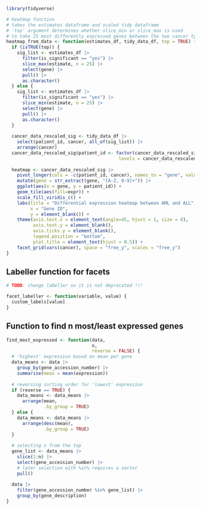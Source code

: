 ```r
library(tidyverse)
```

```r
# heatmap function
# takes the estimates dataframe and scaled tidy dataframe
# 'top' argument determines whether slice_min or slice_max is used
# to take 25 most differently expressed genes between the two cancer types in favor of one of the types
heatmap_from_data <- function(estimates_df, tidy_data_df, top = TRUE) {
  if (isTRUE(top)) {
    sig_list <- estimates_df |>
      filter(is_significant == "yes") |>
      slice_max(estimate, n = 25) |>
      select(gene) |>
      pull() |>
      as.character()
  } else {
    sig_list <- estimates_df |>
      filter(is_significant == "yes") |>
      slice_min(estimate, n = 25) |>
      select(gene) |>
      pull() |>
      as.character()
  }
  
  cancer_data_rescaled_sig <- tidy_data_df |> 
    select(patient_id, cancer, all_of(sig_list)) |>
    arrange(cancer)
  cancer_data_rescaled_sig$patient_id <- factor(cancer_data_rescaled_sig$patient_id, 
                                          levels = cancer_data_rescaled_sig$patient_id)
    
  heatmap <- cancer_data_rescaled_sig |>
    pivot_longer(cols = -c(patient_id, cancer), names_to = "gene", values_to = "expr") |>
    mutate(gene = str_extract(gene, "[A-Z, 0-9]+")) |>
    ggplot(aes(x = gene, y = patient_id)) +
    geom_tile(aes(fill=expr)) +
    scale_fill_viridis_c() +
    labs(title = "Differential expression heatmap between AML and ALL",
         x = "Gene ID",
         y = element_blank()) +
    theme(axis.text.x = element_text(angle=45, hjust = 1, size = 8),
          axis.text.y = element_blank(),
          axis.ticks.y = element_blank(),
          legend.position = "bottom",
          plot.title = element_text(hjust = 0.5)) +
    facet_grid(vars(cancer), space = "free_y", scales = "free_y")
}
```

## Labeller function for facets

```r
# TODO: change labeller so it is not deprecated !!!

facet_labeller <- function(variable, value) {
  custom_labels[value]
}
```

## Function to find n most/least expressed genes

```r
find_most_expressed <- function(data,
                                n,
                                reverse = FALSE) {
  # 'highest' expression based on mean per gene
  data_means <- data |> 
    group_by(gene_accession_number) |> 
    summarise(mean = mean(expression))
  
  # reversing sorting order for 'lowest' expression
  if (reverse == TRUE) {
    data_means <- data_means |>
      arrange(mean,
              .by_group = TRUE)
  } else {
    data_means <- data_means |> 
      arrange(desc(mean),
              .by_group = TRUE)
  }
  
  # selecting n from the top
  gene_list <- data_means |> 
    slice(1:n) |> 
    select(gene_accession_number) |>
    # later selection with %in% requires a vector
    pull()
  
  data |> 
    filter(gene_accession_number %in% gene_list) |> 
    group_by(gene_description)
}
```